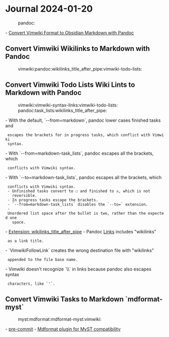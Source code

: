 = Journal 2024-01-20 =
:pandoc:

- [[2023-11-05#Convert Vimwiki Format to Obsidian Markdown with Pandoc|Convert Vimwiki Format to Obsidian Markdown with Pandoc]]

== Convert Vimwiki Wikilinks to Markdown with Pandoc ==
:vimwiki:pandoc:wikilinks_title_after_pipe:vimwiki-todo-lists:

{{{vim
Pandoc markdown --from=markdown-task_lists+wikilinks_title_after_pipe
  \ --standalone
}}}

== Convert Vimwiki Todo Lists Wiki Lints to Markdown with Pandoc ==
:vimwiki:vimwiki-syntax-links:vimwiki-todo-lists:
:pandoc:task_lists:wikilinks_title_after_pipe:

- With the default, `--from=markdown`, pandoc lower cases finished tasks and
  escapes the brackets for in progress tasks, which conflict with Vimwiki
  syntax.
- With `--from=markdown-task_lists`, pandoc escapes all the brackets, which
  conflicts with Vimwiki syntax.
- With `--to=markdown-task_lists`, pandoc escapes all the brackets, which
  conflicts with Vimwiki syntax.
  - Unfinished tasks convert to ☐ and finished to ☒, which is not
    reversible.
  - In progress tasks escape the brackets.
  - `--from=markdown-task_lists` disables the `--to=` extension.
  - Unordered list space after the bullet is two, rather than the expected one
    space.
- [[https://pandoc.org/MANUAL.html#extension-wikilinks_title_after_pipe|Extension: wikilinks_title_after_pipe]]
- Pandoc [[https://pandoc.org/MANUAL.html#links-1|Links]] includes "wikilinks"
  as a link title.
- `VimwikiFollowLink` creates the wrong destination file with "wikilinks"
  appended to the file base name.
- Vimwiki doesn't recognize `\\` in links because pandoc also escapes syntax
  characters, like `'`.


{{{vim
# Do not change vimwiki-todo-lists and vimwiki-syntax-links.
Pandoc markdown+wikilinks_title_after_pipe
  \ --from=markdown
  \ --standalone

# Escape brackets in vimwiki-todo-lists and vimwiki-syntax-links.
# Without -task_lists pandoc only escapes in-progress todos and links.
Pandoc markdown --from=markdown-task_lists --standalone

# Escape brackets and ' character.
# Convert
Pandoc markdown --from=markdown-task_lists+wikilinks_title_after_pipe
  \ --standalone --wrap=none
%substitute/\v\\\[(\S|\s)\\]/[\1]/
}}}

{{{bash
echo "
- [ ] task 1
- [X] task 2
- [.] task 3
  - [.] task 3.1
  - [.] task 3.2
" |
pandoc \
  --from=markdown-task_lists+wikilinks_title_after_pipe \
  --to=markdown \
  --standalone \
  --wrap=none
-   \[ \] task 1
-   \[X\] task 2
-   \[.\] task 3
    -   \[.\] task 3.1
    -   \[.\] task 3.2
}}}

{{{bash
echo "
- [ ] task 1
- [X] task 2
- [.] task 3
  - [.] task 3.1
  - [.] task 3.2
" |
pandoc \
  --from=markdown+wikilinks_title_after_pipe \
  --to=markdown-task_lists \
  --standalone \
  --wrap=none
-   ☐ task 1
-   ☒ task 2
-   \[.\] task 3
    -   \[.\] task 3.1
    -   \[.\] task 3.2
}}}

== Convert Vimwiki Tasks to Markdown `mdformat-myst` ==
:myst:mdformat:mdformat-myst:vimwiki:

- [[https://pre-commit.com/|pre-commit]]
- [[https://github.com/executablebooks/mdformat-myst|Mdformat plugin for MyST compatibility]]

{{{yaml
# See https://pre-commit.com for more information
# See https://pre-commit.com/hooks.html for more hooks
repos:
  - repo: https://github.com/pre-commit/pre-commit-hooks
    rev: v3.2.0
    hooks:
      - id: trailing-whitespace
      - id: end-of-file-fixer
      - id: check-yaml
      - id: check-added-large-files
  - repo: https://github.com/executablebooks/mdformat
    rev: 0.7.17 # Use the ref you want to point at
    hooks:
      - id: mdformat
        # Optionally add plugins
        additional_dependencies:
          # - mdformat-gfm
          - mdformat-myst
          # - mdformat-black
}}}
